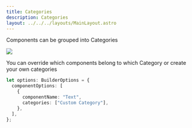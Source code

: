 ```yaml
---
title: Categories
description: Categories
layout: ../../../layouts/MainLayout.astro
---
```



Components can be grouped into Categories

<img src="/component-selection/categories.png" />

You can override which components belong to which Category or create your own categories

```ts
let options: BuilderOptions = {
  componentOptions: [
    {
      componentName: "Text",
      categories: ["Custom Category"],
    },
  ],
};
```

<Demo client:load />
